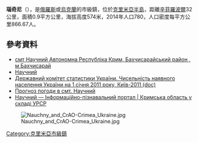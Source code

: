 {{No footnotes|time=2015-09-16T14:50:35+00:00}}
'''瑙奇尼'''（{{lang-ru|Научный}}），是[[俄羅斯|俄羅斯]]或[[烏克蘭|烏克蘭]]的市級鎮，位於[[克里米亞半島|克里米亞半島]]，距離[[辛菲羅波爾|辛菲羅波爾]]32公里，面積0.9平方公里，海拔高度574米，2014年人口780，人口密度每平方公里866.67人。

==參考資料==
*[http://gska2.rada.gov.ua/pls/z7502/A005?rdat1=20.02.2009&rf7571=5 смт Научний Автономна Республіка Крим, Бахчисарайський район , м Бахчисарай]{{dead link|date=2018年3月 |bot=InternetArchiveBot |fix-attempted=yes }}
*[http://w1.c1.rada.gov.ua/pls/z7503/A005?rdat1=06.07.2015&rf7571=5 Научний] {{Wayback|url=http://w1.c1.rada.gov.ua/pls/z7503/A005?rdat1=06.07.2015&rf7571=5 |date=20200919163835 }}
*[https://web.archive.org/web/20121010205321/http://stat6.stat.lviv.ua/PXWEB2007/ukr/publ/2011/chnas.zip Державний комітет статистики України. Чисельність наявного населення України на 1 січня 2011 року, Київ-2011 (doc)]
*[http://weather.in.ua/ua/krym/16668 Прогноз погоди в смт. Научний] {{Wayback|url=http://weather.in.ua/ua/krym/16668 |date=20200918150630 }}
* [http://imsu-krym.com/mista-i-sela-krymskoi-oblasti/bahchysarajskyj-rajon/nauchnyj.html Научний — Інформаційно-пізнавальний портал | Кримська область у складі УРСР] {{Wayback|url=http://imsu-krym.com/mista-i-sela-krymskoi-oblasti/bahchysarajskyj-rajon/nauchnyj.html |date=20200108061130 }}
{{coord|44|43|33|N|34|0|42|E|scale:30000|display=title}}

[[Image:Nauchny_and_CrAO-Crimea_Ukraine.jpg|right]]
<!-- 檔案不存在 [[Image:КРАО-3.jpg|right]] -->

{{DEFAULTSORT:Научний}}
[[Category:克里米亞市級鎮|Category:克里米亞市級鎮]]


{{Crimea-geo-stub}}